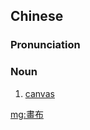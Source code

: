 {{also|画布}}
==Chinese==
{{zh-forms|s=画布}}

===Pronunciation===
{{zh-pron
|m=huàbù
|cat=n
}}

===Noun===
{{zh-noun}}

# [[canvas]] {{qualifier|for painting}}

[[mg:畫布]]